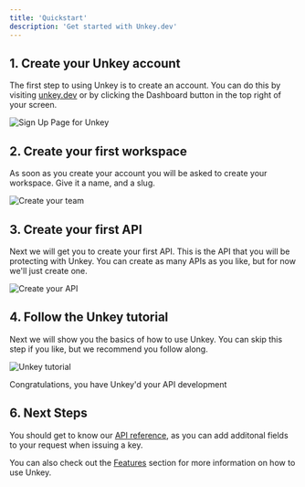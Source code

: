 ```yaml
---
title: 'Quickstart'
description: 'Get started with Unkey.dev'
---
```


## 1. Create your Unkey account

The first step to using Unkey is to create an account. You can do this by visiting [unkey.dev](https://unkey.dev/app) or by clicking the Dashboard button in the top right of your screen.
<Frame caption="Create your account">
  <img src="./images/sign-up.png" alt="Sign Up Page for Unkey"/>
</Frame>

## 2. Create your first workspace

As soon as you create your account you will be asked to create your workspace. Give it a name, and a slug.

<Frame caption="Create your workspace">
  <img src="./images/create-workspace.png" alt="Create your team"/>
</Frame>

## 3. Create your first API

Next we will get you to create your first API. This is the API that you will be protecting with Unkey. You can create as many APIs as you like, but for now we'll just create one.

<Frame caption="Create your API">
  <img src="./images/create-first-api.png" alt="Create your API"/>
</Frame>

## 4. Follow the Unkey tutorial

Next we will show you the basics of how to use Unkey. You can skip this step if you like, but we recommend you follow along.

<Frame caption="Follow the Unkey tutorial">
  <img src="./images/create-root-key.png" alt="Unkey tutorial"/>
</Frame>


<Check>Congratulations, you have Unkey'd your API development</Check>

## 6. Next Steps

You should get to know our [API reference](/api-reference/authentication), as you can add additonal fields to your request when issuing a key.

You can also check out the [Features](/features/ratelimiting) section for more information on how to use Unkey.
